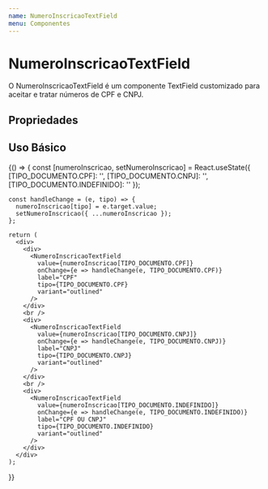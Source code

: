 ```yaml
---
name: NumeroInscricaoTextField
menu: Componentes
---
```



# NumeroInscricaoTextField

O NumeroInscricaoTextField é um componente TextField customizado para aceitar e tratar números de CPF e CNPJ.

## Propriedades

<Props of={NumeroInscricaoTextField} />

## Uso Básico

<Playground>
  {() => {
    const [numeroInscricao, setNumeroInscricao] = React.useState({
      [TIPO_DOCUMENTO.CPF]: '',
      [TIPO_DOCUMENTO.CNPJ]: '',
      [TIPO_DOCUMENTO.INDEFINIDO]: ''
    });

    const handleChange = (e, tipo) => {
      numeroInscricao[tipo] = e.target.value;
      setNumeroInscricao({ ...numeroInscricao });
    };

    return (
      <div>
        <div>
          <NumeroInscricaoTextField
            value={numeroInscricao[TIPO_DOCUMENTO.CPF]}
            onChange={e => handleChange(e, TIPO_DOCUMENTO.CPF)}
            label="CPF"
            tipo={TIPO_DOCUMENTO.CPF}
            variant="outlined"
          />
        </div>
        <br />
        <div>
          <NumeroInscricaoTextField
            value={numeroInscricao[TIPO_DOCUMENTO.CNPJ]}
            onChange={e => handleChange(e, TIPO_DOCUMENTO.CNPJ)}
            label="CNPJ"
            tipo={TIPO_DOCUMENTO.CNPJ}
            variant="outlined"
          />
        </div>
        <br />
        <div>
          <NumeroInscricaoTextField
            value={numeroInscricao[TIPO_DOCUMENTO.INDEFINIDO]}
            onChange={e => handleChange(e, TIPO_DOCUMENTO.INDEFINIDO)}
            label="CPF OU CNPJ"
            tipo={TIPO_DOCUMENTO.INDEFINIDO}
            variant="outlined"
          />
        </div>
      </div>
    );
  }}
</Playground>
